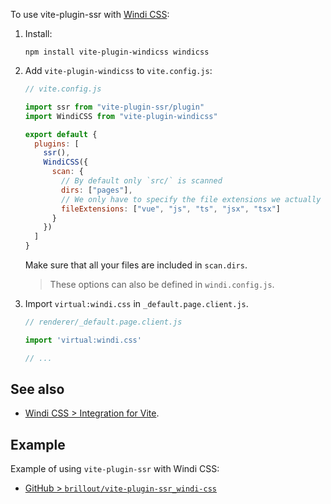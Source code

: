 
To use vite-plugin-ssr with [Windi CSS](https://github.com/windicss/windicss):

1. Install:
   ```shell
   npm install vite-plugin-windicss windicss
   ```

2. Add `vite-plugin-windicss` to `vite.config.js`:
   ```js
   // vite.config.js

   import ssr from "vite-plugin-ssr/plugin"
   import WindiCSS from "vite-plugin-windicss"

   export default {
     plugins: [
       ssr(),
       WindiCSS({
         scan: {
           // By default only `src/` is scanned
           dirs: ["pages"],
           // We only have to specify the file extensions we actually use.
           fileExtensions: ["vue", "js", "ts", "jsx", "tsx"]
         }
       })
     ]
   }
   ```

   <Note type="warning">Make sure that all your files are included in `scan.dirs`.</Note>

   > These options can also be defined in `windi.config.js`.

3. Import `virtual:windi.css` in `_default.page.client.js`.
   ```js
   // renderer/_default.page.client.js

   import 'virtual:windi.css'

   // ...
   ```

## See also

 - [Windi CSS > Integration for Vite](https://windicss.org/integrations/vite.html).

## Example

Example of using `vite-plugin-ssr` with Windi CSS:
 - [GitHub > `brillout/vite-plugin-ssr_windi-css`](https://github.com/brillout/vite-plugin-ssr_windi-css)
